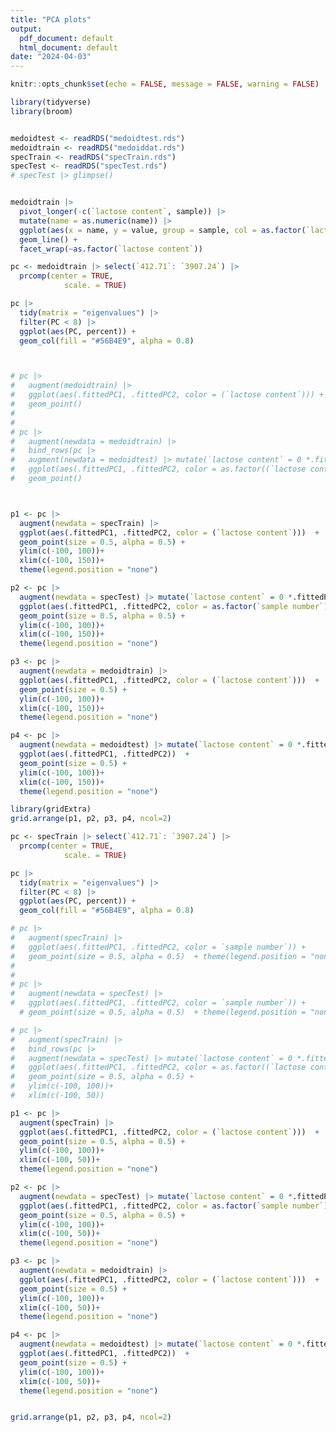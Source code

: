 ```yaml
---
title: "PCA plots"
output:
  pdf_document: default
  html_document: default
date: "2024-04-03"
---
```


```r
knitr::opts_chunk$set(echo = FALSE, message = FALSE, warning = FALSE)
```


```r

library(tidyverse)
library(broom)


medoidtest <- readRDS("medoidtest.rds")
medoidtrain <- readRDS("medoiddat.rds")
specTrain <- readRDS("specTrain.rds")
specTest <- readRDS("specTest.rds")
# specTest |> glimpse()


medoidtrain |>
  pivot_longer(-c(`lactose content`, sample)) |>
  mutate(name = as.numeric(name)) |>
  ggplot(aes(x = name, y = value, group = sample, col = as.factor(`lactose content`))) +
  geom_line() +
  facet_wrap(~as.factor(`lactose content`))
```


```r
pc <- medoidtrain |> select(`412.71`: `3907.24`) |>
  prcomp(center = TRUE,
            scale. = TRUE)

pc |>
  tidy(matrix = "eigenvalues") |>
  filter(PC < 8) |>
  ggplot(aes(PC, percent)) +
  geom_col(fill = "#56B4E9", alpha = 0.8)



# pc |> 
#   augment(medoidtrain) |>
#   ggplot(aes(.fittedPC1, .fittedPC2, color = (`lactose content`))) +
#   geom_point()
# 
# 
# pc |> 
#   augment(newdata = medoidtrain) |>
#   bind_rows(pc |> 
#   augment(newdata = medoidtest) |> mutate(`lactose content` = 0 *.fittedPC1)) |>
#   ggplot(aes(.fittedPC1, .fittedPC2, color = as.factor((`lactose content`)))) + 
#   geom_point() 



p1 <- pc |> 
  augment(newdata = specTrain) |>
  ggplot(aes(.fittedPC1, .fittedPC2, color = (`lactose content`)))  + 
  geom_point(size = 0.5, alpha = 0.5) +
  ylim(c(-100, 100))+
  xlim(c(-100, 150))+ 
  theme(legend.position = "none")

p2 <- pc |> 
  augment(newdata = specTest) |> mutate(`lactose content` = 0 *.fittedPC1) |>
  ggplot(aes(.fittedPC1, .fittedPC2, color = as.factor(`sample number`)))  + 
  geom_point(size = 0.5, alpha = 0.5) +
  ylim(c(-100, 100))+
  xlim(c(-100, 150))+ 
  theme(legend.position = "none")

p3 <- pc |> 
  augment(newdata = medoidtrain) |>
  ggplot(aes(.fittedPC1, .fittedPC2, color = (`lactose content`)))  + 
  geom_point(size = 0.5) +
  ylim(c(-100, 100))+
  xlim(c(-100, 150))+ 
  theme(legend.position = "none")

p4 <- pc |> 
  augment(newdata = medoidtest) |> mutate(`lactose content` = 0 *.fittedPC1) |>
  ggplot(aes(.fittedPC1, .fittedPC2))  + 
  geom_point(size = 0.5) +
  ylim(c(-100, 100))+
  xlim(c(-100, 150))+ 
  theme(legend.position = "none")

library(gridExtra)
grid.arrange(p1, p2, p3, p4, ncol=2)

```



```r
pc <- specTrain |> select(`412.71`: `3907.24`) |>
  prcomp(center = TRUE,
            scale. = TRUE)
```


```r
pc |>
  tidy(matrix = "eigenvalues") |>
  filter(PC < 8) |>
  ggplot(aes(PC, percent)) +
  geom_col(fill = "#56B4E9", alpha = 0.8)
```

```r
# pc |> 
#   augment(specTrain) |>
#   ggplot(aes(.fittedPC1, .fittedPC2, color = `sample number`)) + 
#   geom_point(size = 0.5, alpha = 0.5)  + theme(legend.position = "none")
# 
# 
# pc |> 
#   augment(newdata = specTest) |>
#   ggplot(aes(.fittedPC1, .fittedPC2, color = `sample number`)) + 
  # geom_point(size = 0.5, alpha = 0.5)  + theme(legend.position = "none")

# pc |> 
#   augment(specTrain) |>
#   bind_rows(pc |> 
#   augment(newdata = specTest) |> mutate(`lactose content` = 0 *.fittedPC1)) |>
#   ggplot(aes(.fittedPC1, .fittedPC2, color = as.factor((`lactose content`))))  + 
#   geom_point(size = 0.5, alpha = 0.5) +
#   ylim(c(-100, 100))+
#   xlim(c(-100, 50))

p1 <- pc |> 
  augment(specTrain) |>
  ggplot(aes(.fittedPC1, .fittedPC2, color = (`lactose content`)))  + 
  geom_point(size = 0.5, alpha = 0.5) +
  ylim(c(-100, 100))+
  xlim(c(-100, 50))+ 
  theme(legend.position = "none")

p2 <- pc |> 
  augment(newdata = specTest) |> mutate(`lactose content` = 0 *.fittedPC1) |>
  ggplot(aes(.fittedPC1, .fittedPC2, color = as.factor(`sample number`)))  + 
  geom_point(size = 0.5, alpha = 0.5) +
  ylim(c(-100, 100))+
  xlim(c(-100, 50))+ 
  theme(legend.position = "none")

p3 <- pc |> 
  augment(newdata = medoidtrain) |>
  ggplot(aes(.fittedPC1, .fittedPC2, color = (`lactose content`)))  + 
  geom_point(size = 0.5) +
  ylim(c(-100, 100))+
  xlim(c(-100, 50))+ 
  theme(legend.position = "none")

p4 <- pc |> 
  augment(newdata = medoidtest) |> mutate(`lactose content` = 0 *.fittedPC1) |>
  ggplot(aes(.fittedPC1, .fittedPC2))  + 
  geom_point(size = 0.5) +
  ylim(c(-100, 100))+
  xlim(c(-100, 50))+ 
  theme(legend.position = "none")


grid.arrange(p1, p2, p3, p4, ncol=2)

```

